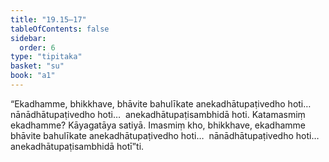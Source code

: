 ```yaml
---
title: "19.15–17"
tableOfContents: false
sidebar:
  order: 6
type: "tipitaka"
basket: "su"
book: "a1"
---
```



<DynamicBreadcrumb />

<Division number="577–579" book="a1" bookNo="15">

<Paragraph number="465" book="a1">
“Ekadhamme, bhikkhave, bhāvite bahulīkate anekadhātupaṭivedho hoti…  nānādhātupaṭivedho hoti…  anekadhātupaṭisambhidā hoti. Katamasmiṃ ekadhamme? Kāyagatāya satiyā. Imasmiṃ kho, bhikkhave, ekadhamme bhāvite bahulīkate anekadhātupaṭivedho hoti…  nānādhātupaṭivedho hoti…  anekadhātupaṭisambhidā hotī”ti.
</Paragraph>
</Division>